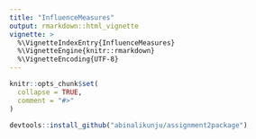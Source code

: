 ```yaml
---
title: "InfluenceMeasures"
output: rmarkdown::html_vignette
vignette: >
  %\VignetteIndexEntry{InfluenceMeasures}
  %\VignetteEngine{knitr::rmarkdown}
  %\VignetteEncoding{UTF-8}
---
```


```r
knitr::opts_chunk$set(
  collapse = TRUE,
  comment = "#>"
)
```

```r
devtools::install_github("abinalikunju/assignment2package")
```
